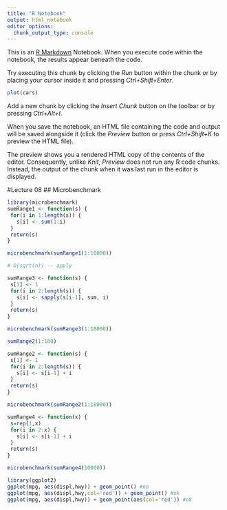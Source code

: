 ```yaml
---
title: "R Notebook"
output: html_notebook
editor_options: 
  chunk_output_type: console
---
```


This is an [R Markdown](http://rmarkdown.rstudio.com) Notebook. When you execute code within the notebook, the results appear beneath the code. 

Try executing this chunk by clicking the *Run* button within the chunk or by placing your cursor inside it and pressing *Ctrl+Shift+Enter*. 

```r
plot(cars)
```

Add a new chunk by clicking the *Insert Chunk* button on the toolbar or by pressing *Ctrl+Alt+I*.

When you save the notebook, an HTML file containing the code and output will be saved alongside it (click the *Preview* button or press *Ctrl+Shift+K* to preview the HTML file).

The preview shows you a rendered HTML copy of the contents of the editor. Consequently, unlike *Knit*, *Preview* does not run any R code chunks. Instead, the output of the chunk when it was last run in the editor is displayed.



#Lecture 08
## Microbenchmark
```r
library(microbenchmark)
sumRange1 <- function(s) {
 for(i in 1:length(s)) {
   s[i] <- sum(1:i)
 }
 return(s)
}

microbenchmark(sumRange1(1:10000))

# O(sqrt(n)) -- apply

sumRange3 <- function(s) {
 s[1] <- 1
 for(i in 2:length(s)) {
   s[i] <- sapply(s[i-1], sum, i)
 }
 return(s)
}

microbenchmark(sumRange3(1:10000))

sumRange2(1:100)

sumRange2 <- function(s) {
 s[1] <- 1
 for(i in 2:length(s)) {
   s[i] <- s[i-1] + i
 }
 return(s)
}

microbenchmark(sumRange2(1:10000))

sumRange4 <- function(x) {
 s=rep(1,x)
 for(i in 2:x) {
   s[i] <- s[i-1] + i
 }
 return(s)
}

microbenchmark(sumRange4(10000))

```

```r
library(ggplot2)
ggplot(mpg, aes(displ,hwy)) + geom_point() #no
ggplot(mpg, aes(displ,hwy,col='red')) + geom_point() #ok
ggplot(mpg, aes(displ,hwy)) + geom_point(aes(col='red')) #ok



```

